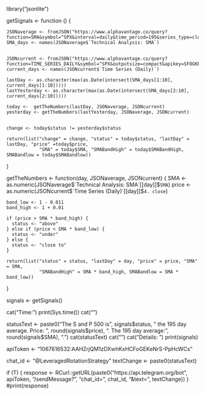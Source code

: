
library("jsonlite")

  getSignals <- function () {

    JSONaverage <- fromJSON("https://www.alphavantage.co/query?function=SMA&symbol=^SPX&interval=daily&time_period=195&series_type=close&outputsize=compact&apikey=SFOGKBYKET4DG7CV")
    SMA_days <- names(JSONaverage$`Technical Analysis: SMA`)


    JSONcurrent <- fromJSON("https://www.alphavantage.co/query?function=TIME_SERIES_DAILY&symbol=^SPX&outputsize=compact&apikey=SFOGKBYKET4DG7CV")
    current_days <- names(JSONcurrent$`Time Series (Daily)`)

    lastDay <- as.character(max(as.Date(intersect(SMA_days[1:10], current_days[1:10]))))
    lastYesterday <- as.character(max(as.Date(intersect(SMA_days[2:10], current_days[2:10]))))

    today <-  getTheNumbers(lastDay, JSONaverage, JSONcurrent)
    yesterday <- getTheNumbers(lastYesterday, JSONaverage, JSONcurrent)


    change <- today$status != yesterday$status

    return(list("change" = change, "status" = today$status, "lastDay" = lastDay, "price" =today$price,
                "SMA" = today$SMA, "SMABandHigh" = today$SMABandHigh, SMABandlow = today$SMABandlow))
  }


  getTheNumbers <- function(day, JSONaverage, JSONcurrent) {
    SMA <- as.numeric(JSONaverage$`Technical Analysis: SMA`[[day]]$`SMA`)
    price <- as.numeric(JSONcurrent$`Time Series (Daily)`[[day]]$`4. close`)

    band_low <- 1 - 0.011
    band_high <- 1 + 0.01

    if (price > SMA * band_high) {
      status <- "above"
    } else if (price < SMA * band_low) {
      status <- "under"
    } else {
      status <- "close to"
    }

    return(list("status" = status, "lastDay" = day, "price" = price, "SMA" = SMA,
                "SMABandHigh" = SMA * band_high, SMABandlow = SMA * band_low))
  }


  signals <- getSignals()

  cat("Time: ")
  print(Sys.time())
  cat("\n\n")

  statusText <- paste0("The S and P 500 is ", signals$status, " the 195 day average. Price: ", round(signals$price), ". The 195 day average: ", round(signals$SMA), ".")
  cat(statusText)
  cat("\n\n")
  cat("Details: \n")
  print(signals)
  
 
apiToken <- "1067616532:AAHZrjQM1zDXwhKxHCFoGEKeNrS-PpHcWCs"

chat_id <- "@LeveragedRotationStrategy"
textChange <- paste0(statusText)

if (T) {
  response <- RCurl::getURL(paste0("https://api.telegram.org/bot", apiToken, "/sendMessage?", "chat_id=", chat_id, "&text=", textChange))
}
#print(response)
